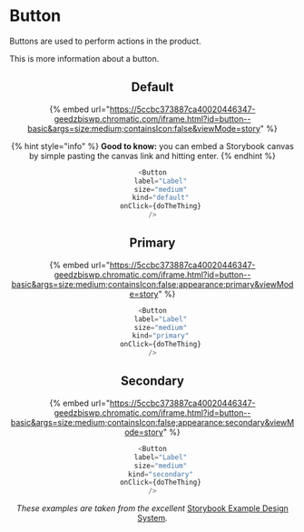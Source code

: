 # Button

Buttons are used to perform actions in the product.

This is more information about a button.


<Header />

## Default

{% embed url="https://5ccbc373887ca40020446347-geedzbiswp.chromatic.com/iframe.html?id=button--basic&args=size:medium;containsIcon:false&viewMode=story" %}

{% hint style="info" %}
**Good to know:** you can embed a Storybook canvas by simple pasting the canvas link and hitting enter.
{% endhint %}

```javascript
<Button
    label="Label"
    size="medium"
    kind="default"
    onClick={doTheThing}
/>
```



## Primary

{% embed url="https://5ccbc373887ca40020446347-geedzbiswp.chromatic.com/iframe.html?id=button--basic&args=size:medium;containsIcon:false;appearance:primary&viewMode=story" %}

```javascript
<Button
    label="Label"
    size="medium"
    kind="primary"
    onClick={doTheThing}
/>
```

## Secondary

{% embed url="https://5ccbc373887ca40020446347-geedzbiswp.chromatic.com/iframe.html?id=button--basic&args=size:medium;containsIcon:false;appearance:secondary&viewMode=story" %}

```javascript
<Button
    label="Label"
    size="medium"
    kind="secondary"
    onClick={doTheThing}
/>
```

_These examples are taken from the excellent_ [Storybook Example Design System](https://5ccbc373887ca40020446347-geedzbiswp.chromatic.com/?path=/story/icon--labels)_._
